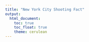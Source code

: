 ```yaml
---
title: "New York City Shooting Fact"
output: 
  html_document:
    toc: true
    toc_float: true
    theme: cerulean
---
```

























